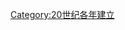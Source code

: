 {{CatDiffuse}}

{{estcat|197|8|1969|1980}}
{{Commonscat|1978 establishments}}
[[Category:20世纪各年建立|Category:20世纪各年建立]]